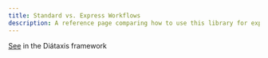 ```yaml
---
title: Standard vs. Express Workflows
description: A reference page comparing how to use this library for express and standards stepfunctions
---
```


[See](https://docs.aws.amazon.com/step-functions/latest/dg/concepts-standard-vs-express.html) in the Diátaxis framework
